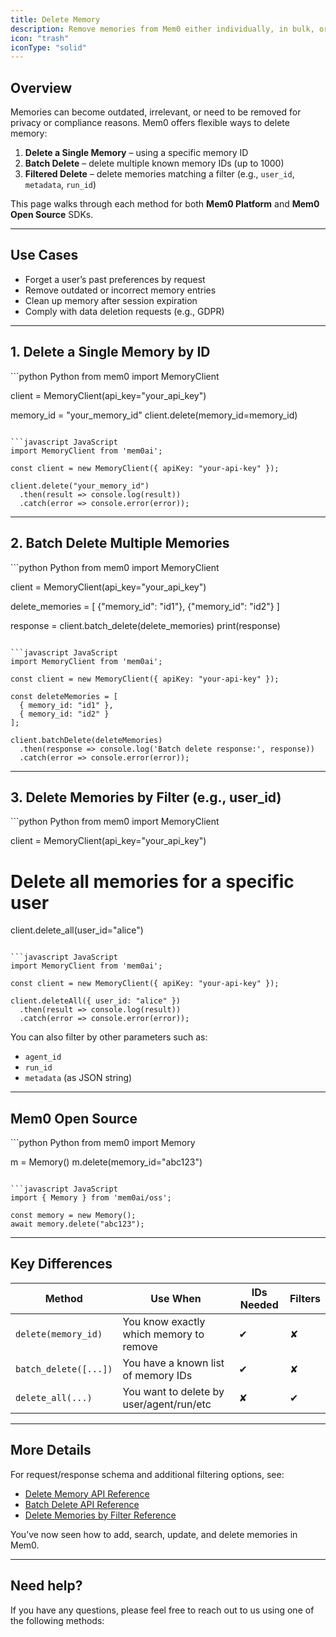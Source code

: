 ```yaml
---
title: Delete Memory
description: Remove memories from Mem0 either individually, in bulk, or via filters.
icon: "trash"
iconType: "solid"
---
```


## Overview

Memories can become outdated, irrelevant, or need to be removed for privacy or compliance reasons. Mem0 offers flexible ways to delete memory:

1. **Delete a Single Memory** – using a specific memory ID
2. **Batch Delete** – delete multiple known memory IDs (up to 1000)
3. **Filtered Delete** – delete memories matching a filter (e.g., `user_id`, `metadata`, `run_id`)

This page walks through each method for both **Mem0 Platform** and **Mem0 Open Source** SDKs.

---

## Use Cases

- Forget a user’s past preferences by request
- Remove outdated or incorrect memory entries
- Clean up memory after session expiration
- Comply with data deletion requests (e.g., GDPR)

---

## 1. Delete a Single Memory by ID

<CodeGroup>
```python Python
from mem0 import MemoryClient

client = MemoryClient(api_key="your_api_key")

memory_id = "your_memory_id"
client.delete(memory_id=memory_id)
```

```javascript JavaScript
import MemoryClient from 'mem0ai';

const client = new MemoryClient({ apiKey: "your-api-key" });

client.delete("your_memory_id")
  .then(result => console.log(result))
  .catch(error => console.error(error));
```
</CodeGroup>

---

## 2. Batch Delete Multiple Memories

<CodeGroup>
```python Python
from mem0 import MemoryClient

client = MemoryClient(api_key="your_api_key")

delete_memories = [
    {"memory_id": "id1"},
    {"memory_id": "id2"}
]

response = client.batch_delete(delete_memories)
print(response)
```

```javascript JavaScript
import MemoryClient from 'mem0ai';

const client = new MemoryClient({ apiKey: "your-api-key" });

const deleteMemories = [
  { memory_id: "id1" },
  { memory_id: "id2" }
];

client.batchDelete(deleteMemories)
  .then(response => console.log('Batch delete response:', response))
  .catch(error => console.error(error));
```
</CodeGroup>

---

## 3. Delete Memories by Filter (e.g., user_id)

<CodeGroup>
```python Python
from mem0 import MemoryClient

client = MemoryClient(api_key="your_api_key")

# Delete all memories for a specific user
client.delete_all(user_id="alice")
```

```javascript JavaScript
import MemoryClient from 'mem0ai';

const client = new MemoryClient({ apiKey: "your-api-key" });

client.deleteAll({ user_id: "alice" })
  .then(result => console.log(result))
  .catch(error => console.error(error));
```
</CodeGroup>

You can also filter by other parameters such as:
- `agent_id`
- `run_id`
- `metadata` (as JSON string)

---

## Mem0 Open Source

<CodeGroup>
```python Python
from mem0 import Memory

m = Memory()
m.delete(memory_id="abc123")
```

```javascript JavaScript
import { Memory } from 'mem0ai/oss';

const memory = new Memory();
await memory.delete("abc123");
```
</CodeGroup>

---

## Key Differences

| Method                | Use When                                | IDs Needed | Filters |
|----------------------|-------------------------------------------|------------|----------|
| `delete(memory_id)`  | You know exactly which memory to remove   | ✔          | ✘        |
| `batch_delete([...])`| You have a known list of memory IDs       | ✔          | ✘        |
| `delete_all(...)`    | You want to delete by user/agent/run/etc | ✘          | ✔        |

---

## More Details

For request/response schema and additional filtering options, see:
- [Delete Memory API Reference](/api-reference/memory/delete-memory)
- [Batch Delete API Reference](/api-reference/memory/batch-delete)
- [Delete Memories by Filter Reference](/api-reference/memory/delete-memories)

You’ve now seen how to add, search, update, and delete memories in Mem0.

---

## Need help?
If you have any questions, please feel free to reach out to us using one of the following methods:

<Snippet file="get-help.mdx"/>
